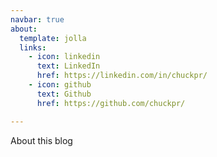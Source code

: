 ```yaml
---
navbar: true
about:
  template: jolla
  links:
    - icon: linkedin
      text: LinkedIn
      href: https://linkedin.com/in/chuckpr/
    - icon: github
      text: Github
      href: https://github.com/chuckpr/

---
```


About this blog
